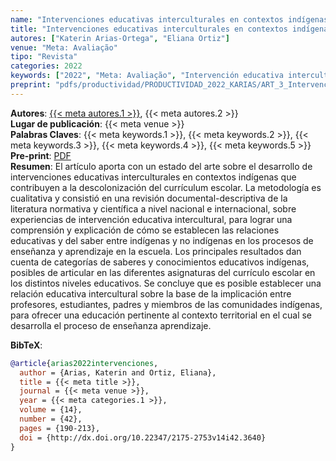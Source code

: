 ```yaml
---
name: "Intervenciones educativas interculturales en contextos indígenas: aportes a la descolonización de la educación escolar"
title: "Intervenciones educativas interculturales en contextos indígenas: aportes a la descolonización de la educación escolar"
autores: ["Katerin Arias-Ortega", "Eliana Ortiz"]
venue: "Meta: Avaliação"
tipo: "Revista"
categories: 2022
keywords: ["2022", "Meta: Avaliação", "Intervención educativa intercultural", "Saberes y conocimientos educativos indígenas", "Relación educativa intercultural"]
preprint: "pdfs/productividad/PRODUCTIVIDAD_2022_KARIAS/ART_3_Intervención EI_Arias_Ortiz_2022_METAAVALIACIAO_SCOPUS.pdf"
---
```

**Autores**: [{{< meta autores.1 >}}](../members/current/Katerin Arias-Ortega.qmd), {{< meta autores.2 >}}  
**Lugar de publicación**: {{< meta venue >}}     
**Palabras Claves**: {{< meta keywords.1 >}}, {{< meta keywords.2 >}}, {{< meta keywords.3 >}}, {{< meta keywords.4 >}}, {{< meta keywords.5 >}}  
**Pre-print**: [PDF](../{{< meta preprint >}})    
**Resumen**: El artículo aporta con un estado del arte sobre el desarrollo de intervenciones educativas interculturales en contextos indígenas que contribuyen a la descolonización del currículum escolar. La metodología es cualitativa y consistió en una revisión documental-descriptiva de la literatura normativa y científica a nivel nacional e internacional, sobre experiencias de intervención educativa intercultural, para lograr una comprensión y explicación de cómo se establecen las relaciones educativas y del saber entre indígenas y no indígenas en los procesos de enseñanza y aprendizaje en la escuela. Los principales resultados dan cuenta de categorías de saberes y conocimientos educativos indígenas, posibles de articular en las diferentes asignaturas del currículo escolar en los distintos niveles educativos. Se concluye que es posible establecer una relación educativa intercultural sobre la base de la implicación entre profesores, estudiantes, padres y miembros de las comunidades indígenas, para ofrecer una educación pertinente al contexto territorial en el cual se desarrolla el proceso de enseñanza aprendizaje.


**BibTeX**:
```bibtex
@article{arias2022intervenciones,
  author = {Arias, Katerin and Ortiz, Eliana},
  title = {{< meta title >}},
  journal = {{< meta venue >}},
  year = {{< meta categories.1 >}},
  volume = {14},
  number = {42},
  pages = {190-213},
  doi = {http://dx.doi.org/10.22347/2175-2753v14i42.3640}
}
```
